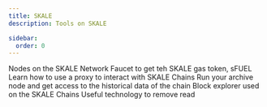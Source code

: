 ```yaml
---
title: SKALE
description: Tools on SKALE

sidebar:
  order: 0
---
```




<CardGrid>
	<a style="text-decoration: none;"href="/tools/skale/skale-nodes">
		<Card title="SKALE Nodes">
			Nodes on the SKALE Network
		</Card>
	</a>
	<a style="text-decoration: none;"href="/tools/skale/sfuel-station">
		<Card title="sFUEL Station">
			Faucet to get teh SKALE gas token, sFUEL
		</Card>
	</a>
	<a style="text-decoration: none;"href="/tools/skale/skale-proxy">
		<Card title="SKALE Proxy">
			Learn how to use a proxy to interact with SKALE Chains
		</Card>
	</a>
	<a style="text-decoration: none;"href="/tools/skale/archive-node">
		<Card title="Archive Node">
			Run your archive node and get access to the historical data of the chain
		</Card>
	</a>
	<a style="text-decoration: none;"href="/tools/skale/blockscout">
		<Card title="Blockscout">
			Block explorer used on the SKALE Chains
		</Card>
	</a>
	<a style="text-decoration: none;"href="/tools/skale/full-sync-node">
		<Card title="Full Sync Node">
			Useful technology to remove read 
		</Card>
	</a>
</CardGrid>
